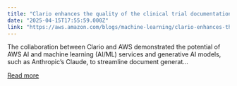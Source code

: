 ```yaml
---
title: "Clario enhances the quality of the clinical trial documentation process with Amazon Bedrock"
date: "2025-04-15T17:55:59.000Z"
link: "https://aws.amazon.com/blogs/machine-learning/clario-enhances-the-quality-of-the-clinical-trial-documentation-process-with-amazon-bedrock/"
---
```


The collaboration between Clario and AWS demonstrated the potential of AWS AI and machine learning (AI/ML) services and generative AI models, such as Anthropic’s Claude, to streamline document generat...

[Read more](https://aws.amazon.com/blogs/machine-learning/clario-enhances-the-quality-of-the-clinical-trial-documentation-process-with-amazon-bedrock/)
